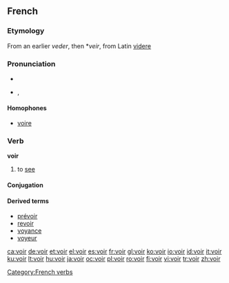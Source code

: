==French==

===Etymology===
From an earlier ''veder'', then *''veir'', from Latin [[videre]]

===Pronunciation===
* {{audio|Fr-voir.ogg|audio}}
* {{IPA|/vwaʁ/|lang=fr}}, {{SAMPA|/vwaR/}}

====Homophones====
* [[voire]]

===Verb===
'''voir'''

# to [[see]]

====Conjugation====
{{fr-conj-voir|}}

====Derived terms====
* [[prévoir]]
* [[revoir]]
* [[voyance]]
* [[voyeur]]

[[Category:French verbs]]

[[ca:voir]]
[[de:voir]]
[[et:voir]]
[[el:voir]]
[[es:voir]]
[[fr:voir]]
[[gl:voir]]
[[ko:voir]]
[[io:voir]]
[[id:voir]]
[[it:voir]]
[[ku:voir]]
[[lt:voir]]
[[hu:voir]]
[[ja:voir]]
[[oc:voir]]
[[pl:voir]]
[[ro:voir]]
[[fi:voir]]
[[vi:voir]]
[[tr:voir]]
[[zh:voir]]
